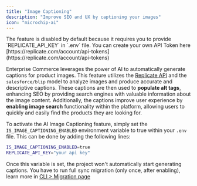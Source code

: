 ```yaml
---
title: "Image Captioning"
description: "Improve SEO and UX by captioning your images"
icon: "microchip-ai"
---
```


<Note>
  The feature is disabled by default because it requires you to provide `REPLICATE_API_KEY` in `.env` file. You can create your own API Token here
  [https://replicate.com/account/api-tokens](https://replicate.com/account/api-tokens)
</Note>

Enterprise Commerce leverages the power of AI to automatically generate captions for product images.
This feature utilizes the [Replicate API](https://replicate.com/) and the `salesforce/blip` model to analyze images and produce accurate and descriptive captions.
These captions are then used to **populate alt tags**, enhancing SEO by providing search engines with valuable information about the image content. Additionally, the captions improve user experience by **enabling image search** functionality within the platform, allowing users to quickly and easily find the products they are looking for.

To activate the AI Image Captioning feature, simply set the `IS_IMAGE_CAPTIONING_ENABLED` environment variable to true within your `.env` file. This can be done by adding the following lines:

```bash .env
IS_IMAGE_CAPTIONING_ENABLED=true
REPLICATE_API_KEY="your api key"
```

Once this variable is set, the project won't automatically start generating captions. You have to run full sync migration (only once, after enabling), learn more in [CLI > Migration page](/cli#migration)

